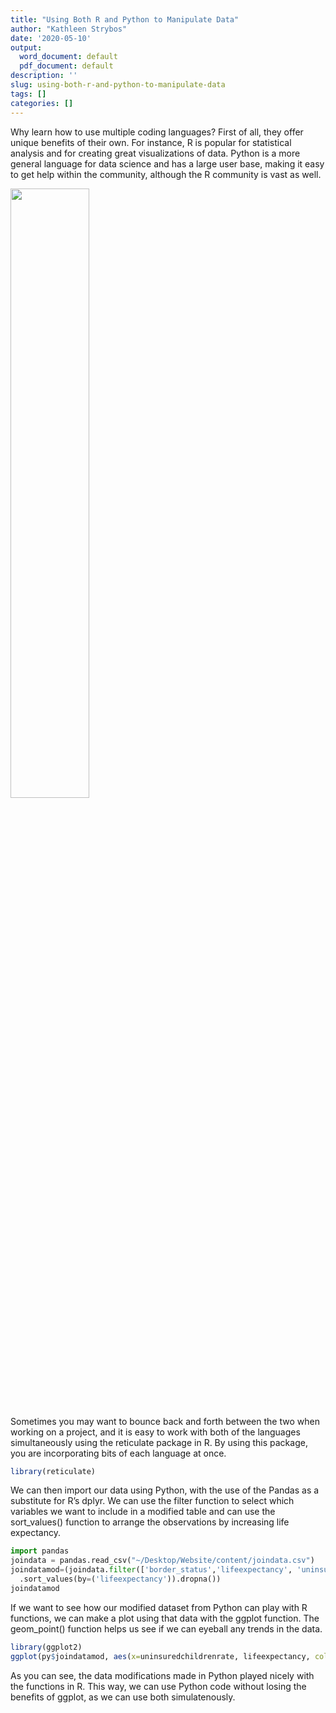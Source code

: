 ```yaml
---
title: "Using Both R and Python to Manipulate Data"
author: "Kathleen Strybos"
date: '2020-05-10'
output:
  word_document: default
  pdf_document: default
description: ''
slug: using-both-r-and-python-to-manipulate-data
tags: []
categories: []
---
```


Why learn how to use multiple coding languages? First of all, they offer unique benefits of their own. For instance, R is popular for statistical analysis and for creating great visualizations of data. Python is a more general language for data science and has a large user base, making it easy to get help within the community, although the R community is vast as well.

![](/blog/2020-05-10-using-both-r-and-python-to-manipulate-data_files/pythonrimage.png){width=50% height=50%}

Sometimes you may want to bounce back and forth between the two when working on a project, and it is easy to work with both of the languages simultaneously using the reticulate package in R. By using this package, you are incorporating bits of each language at once.

```r
library(reticulate)
```

We can then import our data using Python, with the use of the Pandas as a substitute for R's dplyr. We can use the filter function to select which variables we want to include in a modified table and can use the sort_values() function to arrange the observations by increasing life expectancy.

```python
import pandas
joindata = pandas.read_csv("~/Desktop/Website/content/joindata.csv")
joindatamod=(joindata.filter(['border_status','lifeexpectancy', 'uninsuredchildrenrate'])
  .sort_values(by=('lifeexpectancy')).dropna())
joindatamod
```

If we want to see how our modified dataset from Python can play with R functions, we can make a plot using that data with the ggplot function. The geom_point() function helps us see if we can eyeball any trends in the data. 

```r
library(ggplot2)
ggplot(py$joindatamod, aes(x=uninsuredchildrenrate, lifeexpectancy, color=border_status))+geom_point()+ggtitle("Life Expectancy by Rate of Uninsured Children")
```

As you can see, the data modifications made in Python played nicely with the functions in R. This way, we can use Python code without losing the benefits of ggplot, as we can use both simulatenously.